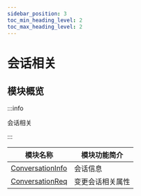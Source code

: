 ```yaml
---
sidebar_position: 3
toc_min_heading_level: 2
toc_max_heading_level: 2
---
```


# 会话相关

## 模块概览

:::info

会话相关

:::

| 模块名称                                                              | 模块功能简介 |
| --------------------------------------------------------------------- | ------------ |
| [ConversationInfo](docs/sdks/class/conversation/conversationInfo.mdx) | 会话信息     |
| [ConversationReq](docs/sdks/class/conversation/conversationReq.mdx) | 变更会话相关属性     |
